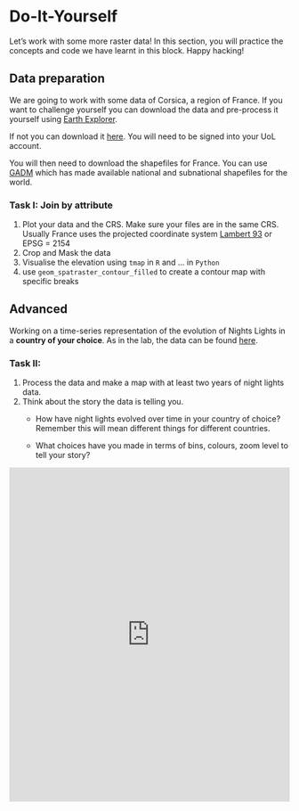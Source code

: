 # Do-It-Yourself {#sec-map-raster-DIY .unnumbered}

Let's work with some more raster data! In this section, you will practice the concepts and code we have learnt in this block. Happy hacking!

## Data preparation

We are going to work with some data of Corsica, a region of France. If you want to challenge yourself you can download the data and pre-process it yourself using [Earth Explorer](https://earthexplorer.usgs.gov/).

If not you can download it [here](https://theuniversityofliverpool-my.sharepoint.com/:u:/g/personal/pietrost_liverpool_ac_uk/EYaxWikecFxPqLTzUNp7Ch0Bxxiv9hyv1bg5lzh6fUcTrg?e=bTdi70). You will need to be signed into your UoL account.

You will then need to download the shapefiles for France. You can use [GADM](https://gadm.org/formats.html) which has made available national and subnational shapefiles for the world.

### Task I: Join by attribute

1.  Plot your data and the CRS. Make sure your files are in the same CRS. Usually France uses the projected coordinate system [Lambert 93](https://epsg.io/2154) or EPSG = 2154
2.  Crop and Mask the data
3.  Visualise the elevation using `tmap` in `R` and ... in `Python`
4.  use `geom_spatraster_contour_filled` to create a contour map with specific breaks

## Advanced

Working on a time-series representation of the evolution of Nights Lights in a **country of your choice**. As in the lab, the data can be found [here](https://www.ngdc.noaa.gov/eog/data/web_data/v4composites/).

### Task II:

1.  Process the data and make a map with at least two years of night lights data.
2.  Think about the story the data is telling you.
    -   How have night lights evolved over time in your country of choice? Remember this will mean different things for different countries.

    -   What choices have you made in terms of bins, colours, zoom level to tell your story?

<iframe src="https://ourworldindata.org/grapher/share-of-the-population-with-access-to-electricity" loading="lazy" style="width: 100%; height: 600px; border: 0px none;"></iframe>
